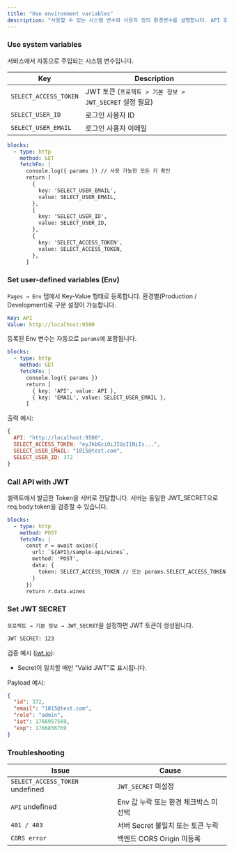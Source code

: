 ```yaml
---
title: "Use environment variables"
description: "사용할 수 있는 시스템 변수와 사용자 정의 환경변수를 설명합니다. API 호출·인증에 활용할 수 있습니다."
---
```


### Use system variables

서비스에서 자동으로 주입되는 시스템 변수입니다.

| Key                   | Description                                |
| --------------------- | ------------------------------------------ |
| `SELECT_ACCESS_TOKEN` | JWT 토큰 (`프로젝트 > 기본 정보 > JWT_SECRET` 설정 필요) |
| `SELECT_USER_ID`      | 로그인 사용자 ID                                 |
| `SELECT_USER_EMAIL`   | 로그인 사용자 이메일                                |

```yaml
blocks:
  - type: http
    method: GET
    fetchFn: |
      console.log({ params }) // 사용 가능한 모든 키 확인
      return [
        {
          key: 'SELECT_USER_EMAIL',
          value: SELECT_USER_EMAIL,
        },
        {
          key: 'SELECT_USER_ID',
          value: SELECT_USER_ID,
        },
        {
          key: 'SELECT_ACCESS_TOKEN',
          value: SELECT_ACCESS_TOKEN,
        },
      ]
```

### Set user-defined variables (Env)

`Pages → Env` 탭에서 Key-Value 형태로 등록합니다. 환경별(Production / Development)로 구분 설정이 가능합니다.

```yaml
Key: API
Value: http://localhost:9500
```

등록된 Env 변수는 자동으로 `params`에 포함됩니다.

```yaml
blocks:
  - type: http
    method: GET
    fetchFn: |
      console.log({ params })
      return [
        { key: 'API', value: API },
        { key: 'EMAIL', value: SELECT_USER_EMAIL },
      ]
```

출력 예시:

```js
{
  API: "http://localhost:9500",
  SELECT_ACCESS_TOKEN: "eyJhbGciOiJIUzI1NiIs...",
  SELECT_USER_EMAIL: "1015@test.com",
  SELECT_USER_ID: 372
}
```

### Call API with JWT

셀렉트에서 발급한 Token을 서버로 전달합니다. 서버는 동일한 JWT_SECRET으로 req.body.token을 검증할 수 있습니다.

```yaml
blocks:
  - type: http
    method: POST
    fetchFn: |
      const r = await axios({
        url: `${API}/sample-api/wines`,
        method: 'POST',
        data: {
          token: SELECT_ACCESS_TOKEN // 또는 params.SELECT_ACCESS_TOKEN
        }
      })
      return r.data.wines
```

### Set JWT SECRET

`프로젝트 → 기본 정보 → JWT_SECRET`을 설정하면 JWT 토큰이 생성됩니다.

```txt
JWT SECRET: 123
```

검증 예시 ([jwt.io](https://jwt.io)):

- Secret이 일치할 때만 “Valid JWT”로 표시됩니다.

Payload 예시:

```json
{
  "id": 372,
  "email": "1015@test.com",
  "role": "admin",
  "iat": 1766957569,
  "exp": 1766856769
}
```

### Troubleshooting


| Issue                           | Cause                   |
| ------------------------------- | ----------------------- |
| `SELECT_ACCESS_TOKEN` undefined | `JWT_SECRET` 미설정        |
| `API` undefined                 | Env 값 누락 또는 환경 체크박스 미선택 |
| `401 / 403`                     | 서버 Secret 불일치 또는 토큰 누락  |
| `CORS error`                    | 백엔드 CORS Origin 미등록     |